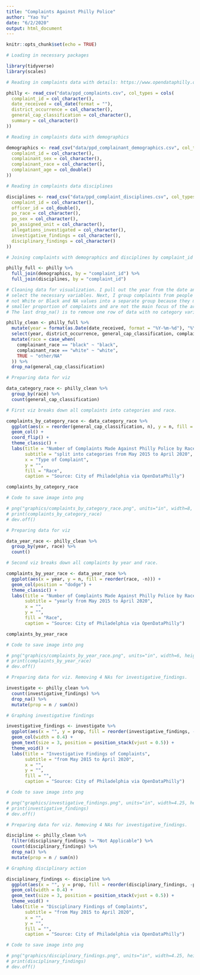 ```yaml
---
title: "Complaints Against Philly Police"
author: "Yao Yu"
date: "6/2/2020"
output: html_document
---
```


```r
knitr::opts_chunk$set(echo = TRUE)

# Loading in necessary packages

library(tidyverse)
library(scales)

# Reading in complaints data with details: https://www.opendataphilly.org/dataset/police-complaints

philly <- read_csv("data/ppd_complaints.csv", col_types = cols(
  complaint_id = col_character(),
  date_received = col_date(format = ""),
  district_occurrence = col_character(),
  general_cap_classification = col_character(),
  summary = col_character()
))

# Reading in complaints data with demographics

demographics <- read_csv("data/ppd_complainant_demographics.csv", col_types = cols(
  complaint_id = col_character(),
  complainant_sex = col_character(),
  complainant_race = col_character(),
  complainant_age = col_double()
))

# Reading in complaints data disciplines

disciplines <- read_csv("data/ppd_complaint_disciplines.csv", col_types = cols(
  complaint_id = col_character(),
  officer_id = col_double(),
  po_race = col_character(),
  po_sex = col_character(),
  po_assigned_unit = col_character(),
  allegations_investigated = col_character(),
  investigative_findings = col_character(),
  disciplinary_findings = col_character()
))

# Joining complaints with demographics and disciplines by complaint_id

philly_full <- philly %>%
  full_join(demographics, by = "complaint_id") %>%
  full_join(disciplines, by = "complaint_id")
```

```r

# Cleaning data for visualization. I pull out the year from the date and then
# select the necessary variables. Next, I group complaints from people that are
# not White or Black and NA values into a separate group because they make up a
# smaller proportion of complaints and are not the main focus of the article.
# The last drop_na() is to remove one row of data with no category variable.

philly_clean <- philly_full %>%
  mutate(year = format(as.Date(date_received, format = "%Y-%m-%d"), "%Y")) %>%
  select(year, district_occurrence, general_cap_classification, complainant_race, investigative_findings, disciplinary_findings, officer_id) %>%
  mutate(race = case_when(
    complainant_race == "black" ~ "black",
    complainant_race == "white" ~ "white",
    TRUE ~ "other/NA"
  )) %>% 
  drop_na(general_cap_classification)

```

```r

# Preparing data for viz

data_category_race <- philly_clean %>% 
  group_by(race) %>%
  count(general_cap_classification)

# First viz breaks down all complaints into categories and race.

complaints_by_category_race <- data_category_race %>%
  ggplot(aes(x = reorder(general_cap_classification, n), y = n, fill = reorder(race, -n))) +
  geom_col() +
  coord_flip() +
  theme_classic() +
  labs(title = "Number of Complaints Made Against Philly Police by Race",
       subtitle = "split into categories from May 2015 to April 2020",
       x = "Type of Complaint",
       y = "",
       fill = "Race",
       caption = "Source: City of Philadelphia via OpenDataPhilly")

complaints_by_category_race

# Code to save image into png

# png("graphics/complaints_by_category_race.png", units="in", width=8, height=5, res=300)
# print(complaints_by_category_race)
# dev.off()

```

```r

# Preparing data for viz

data_year_race <- philly_clean %>% 
  group_by(year, race) %>% 
  count()

# Second viz breaks down all complaints by year and race.

complaints_by_year_race <- data_year_race %>% 
  ggplot(aes(x = year, y = n, fill = reorder(race, -n))) +
  geom_col(position = "dodge") +
  theme_classic() +
  labs(title = "Number of Complaints Made Against Philly Police by Race",
       subtitle = "yearly from May 2015 to April 2020",
       x = "",
       y = "",
       fill = "Race",
       caption = "Source: City of Philadelphia via OpenDataPhilly")

complaints_by_year_race

# Code to save image into png

# png("graphics/complaints_by_year_race.png", units="in", width=6, height=4, res=300)
# print(complaints_by_year_race)
# dev.off()

```

```r

# Preparing data for viz. Removing 4 NAs for investigative_findings.

investigate <- philly_clean %>% 
  count(investigative_findings) %>% 
  drop_na() %>% 
  mutate(prop = n / sum(n))

# Graphing investigative findings

investigative_findings <- investigate %>%
  ggplot(aes(x = "", y = prop, fill = reorder(investigative_findings, -prop), label = paste(n, percent(prop), sep=" | "))) +
  geom_col(width = 0.4) +
  geom_text(size = 3, position = position_stack(vjust = 0.5)) +
  theme_void() +
  labs(title = "Investigative Findings of Complaints",
       subtitle = "from May 2015 to April 2020",
       x = "",
       y = "",
       fill = "",
       caption = "Source: City of Philadelphia via OpenDataPhilly")

# Code to save image into png

# png("graphics/investigative_findings.png", units="in", width=4.25, height=5, res=300)
# print(investigative_findings)
# dev.off()
```

```r

# Preparing data for viz. Removing 4 NAs for investigative_findings.

discipline <- philly_clean %>% 
  filter(disciplinary_findings != "Not Applicable") %>% 
  count(disciplinary_findings) %>% 
  drop_na() %>% 
  mutate(prop = n / sum(n))

# Graphing disciplinary action

disciplinary_findings <- discipline %>%
  ggplot(aes(x = "", y = prop, fill = reorder(disciplinary_findings, -prop), label = paste(n, percent(prop), sep=" | "))) +
  geom_col(width = 0.4) +
  geom_text(size = 3, position = position_stack(vjust = 0.5)) +
  theme_void() +
  labs(title = "Disciplinary Findings of Complaints",
       subtitle = "from May 2015 to April 2020",
       x = "",
       y = "",
       fill = "",
       caption = "Source: City of Philadelphia via OpenDataPhilly")

# Code to save image into png

# png("graphics/disciplinary_findings.png", units="in", width=4.25, height=5, res=300)
# print(disciplinary_findings)
# dev.off()
```

